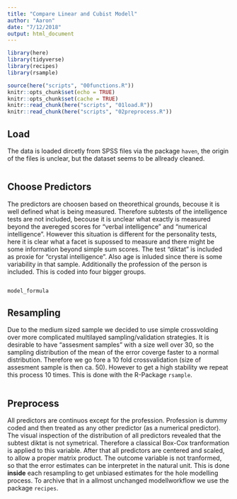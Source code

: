```yaml
---
title: "Compare Linear and Cubist Modell"
author: "Aaron"
date: "7/12/2018"
output: html_document
---
```


```r
library(here)
library(tidyverse)
library(recipes)
library(rsample)

source(here("scripts", "00functions.R"))
knitr::opts_chunk$set(echo = TRUE)
knitr::opts_chunk$set(cache = TRUE)
knitr::read_chunk(here("scripts", "01load.R"))
knitr::read_chunk(here("scripts", "02preprocess.R"))
```

## Load

The data is loaded dircetly from SPSS files via the package `haven`, the origin of the files is unclear, but the dataset seems to be allready cleaned.

```r
```

## Choose Predictors

The predictors are choosen based on theorethical grounds, becouse it is well defined what is being measured. Therefore subtests of the intelligence tests are not included, becouse it is unclear what exactly is measured beyond the avereged scores for "verbal intelligence" and "numerical intelligence". However this situation is different for the personality tests, here it is clear what a facet is supossed to measure and there might be some information beyond simple sum scores. The test "diktat" is included as proxie for "crystal intelligence". Also age is inluded since there is some variability in that sample. Additionally the profession of the person is included. This is coded into four bigger groups.

```r
```

```r
model_formula
```

## Resampling

Due to the medium sized sample we decided to use simple crossvolding over more complicated multilayed sampling/validation strategies. It is desirable to have "assesment samples" with a size well over 30, so the sampling distribution of the mean of the error coverge faster to a normal distribution. Therefore we go fore a 10 fold crossvalidation (size of assesment sample is then ca. 50). However to get a high stability we repeat this process 10 times. This is done with the R-Package `rsample`.

```r
```

## Preprocess

All predictors are continuos except for the profession. Profession is dummy coded and then treated as any other predictor (as a numerical predictor). The visual inspection of the distribution of all predictors revealed that the subtest diktat is not symetrical. Therefore a classical Box-Cox tranformation is applied to this variable. After that all predictors are centered and scaled, to allow a proper matrix product. The outcome variable is not tranformed, so that the error estimates can be interpretet in the natural unit. This is done **inside** each resampling to get unbiased estimates for the hole modelling process. To archive that in a allmost unchanged modellworkflow we use the package `recipes`.

```r
```

